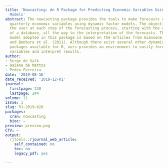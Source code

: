 ```yaml
---
title: 'Nowcasting: An R Package for Predicting Economic Variables Using Dynamic Factor
  Models'
abstract: The nowcasting package provides the tools to make forecasts of monthly or
  quarterly economic variables using dynamic factor models. The objective is to help
  the user at each step of the forecasting process, starting with the construction
  of a database, all the way to the interpretation of the forecasts. The dynamic factor
  model adopted in this package is based on the articles from Giannone et al. (2008)
  and Banbura et al. (2011). Although there exist several other dynamic factor model
  packages available for R, ours provides an environment to easily forecast economic
  variables and interpret results.
author:
- Serge de Valk
- Daiane de Mattos
- Pedro Ferreira
date: '2019-08-16'
date_received: '2018-12-01'
journal:
  firstpage: 230
  lastpage: 244
volume: 11
issue: 1
slug: RJ-2019-020
packages:
  cran: nowcasting
  bioc: ~
preview: preview.png
CTV: ~
output:
  rjtools::rjournal_web_article:
    self_contained: no
    toc: no
    legacy_pdf: yes

---
```

